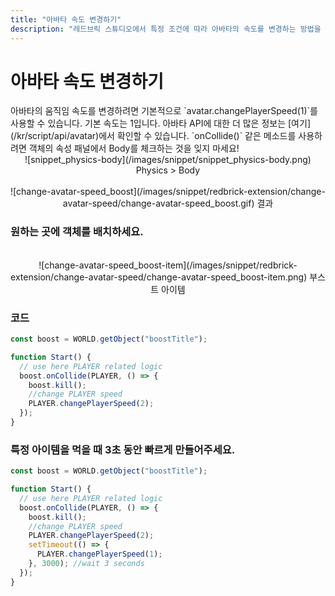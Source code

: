 ```yaml
---
title: "아바타 속도 변경하기"
description: "레드브릭 스튜디오에서 특정 조건에 따라 아바타의 속도를 변경하는 방법을 알아봅니다."
---
```


# 아바타 속도 변경하기

<Callout type="info">
  아바타의 움직임 속도를 변경하려면 기본적으로 `avatar.changePlayerSpeed(1)`를
  사용할 수 있습니다. 기본 속도는 1입니다. 아바타 API에 대한 더 많은 정보는
  [여기](/kr/script/api/avatar)에서 확인할 수 있습니다.
</Callout>
<Callout type="error" icon="‼️">
  `onCollide()` 같은 메소드를 사용하려면 객체의 속성 패널에서 Body를 체크하는 것을
  잊지 마세요!
  <center>![snippet_physics-body](/images/snippet/snippet_physics-body.png) Physics > Body</center>
</Callout>

<br />
<center>![change-avatar-speed_boost](/images/snippet/redbrick-extension/change-avatar-speed/change-avatar-speed_boost.gif) 결과</center>

<Steps>

### 원하는 곳에 객체를 배치하세요.

<br />
<center>![change-avatar-speed_boost-item](/images/snippet/redbrick-extension/change-avatar-speed/change-avatar-speed_boost-item.png) 부스트 아이템</center>

### 코드

```js showLineNumbers copy filename="BoostItem"
const boost = WORLD.getObject("boostTitle");

function Start() {
  // use here PLAYER related logic
  boost.onCollide(PLAYER, () => {
    boost.kill();
    //change PLAYER speed
    PLAYER.changePlayerSpeed(2);
  });
}
```

### 특정 아이템을 먹을 때 3초 동안 빠르게 만들어주세요.

```js showLineNumbers copy filename="BoostItem"
const boost = WORLD.getObject("boostTitle");

function Start() {
  // use here PLAYER related logic
  boost.onCollide(PLAYER, () => {
    boost.kill();
    //change PLAYER speed
    PLAYER.changePlayerSpeed(2);
    setTimeout(() => {
      PLAYER.changePlayerSpeed(1);
    }, 3000); //wait 3 seconds
  });
}
```

</Steps>
